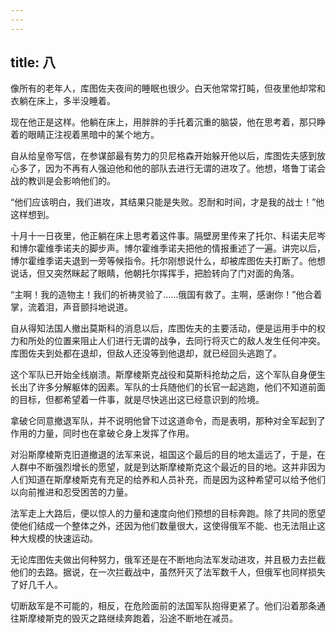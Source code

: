 ```yaml
---
---
---
```

title: 八
---



像所有的老年人，库图佐夫夜间的睡眠也很少。白天他常常打盹，但夜里他却常和衣躺在床上，多半没睡着。

现在他正是这样。他躺在床上，用胖胖的手托着沉重的脑袋，他在思考着，那只睁着的眼睛正注视着黑暗中的某个地方。

自从给皇帝写信，在参谋部最有势力的贝尼格森开始躲开他以后，库图佐夫感到放心多了，因为不再有人强迫他和他的部队去进行无谓的进攻了。他想，塔鲁丁诺会战的教训是会影响他们的。

“他们应该明白，我们进攻，其结果只能是失败。忍耐和时间，才是我的战士！”他这样想到。

十月十一日夜里，他正躺在床上思考着这件事。隔壁房里传来了托尔、科诺夫尼岑和博尔霍维季诺夫的脚步声。博尔霍维季诺夫把他的情报重述了一遍。讲完以后，博尔霍维季诺夫退到一旁等候指令。托尔刚想说什么，却被库图佐夫打断了。他想说话，但又突然眯起了眼睛，他朝托尔挥挥手，把脸转向了门对面的角落。

“主啊！我的造物主！我们的祈祷灵验了……俄国有救了。主啊，感谢你！”他合着掌，流着泪，声音颤抖地说道。

自从得知法国人撤出莫斯科的消息以后，库图佐夫的主要活动，便是运用手中的权力和所处的位置来阻止人们进行无谓的战争，去同行将灭亡的敌人发生任何冲突。库图佐夫到处都在退却，但敌人还没等到他退却，就已经回头逃跑了。

这个军队已开始全线崩溃。斯摩棱斯克战役和莫斯科抢劫之后，这个军队自身便生长出了许多分解躯体的因素。军队的士兵随他们的长官一起逃跑，他们不知道前面的目标，但都希望着一件事，就是尽快逃出这已经意识到的险境。

拿破仑同意撤退军队，并不说明他曾下过这道命令，而是表明，那种对全军起到了作用的力量，同时也在拿破仑身上发挥了作用。

对沿斯摩棱斯克旧道撤退的法军来说，祖国这个最后的目的地太遥远了，于是，在人群中不断强烈增长的愿望，就是到达斯摩棱斯克这个最近的目的地。这并非因为人们知道在斯摩棱斯克有充足的给养和人员补充，而是因为这种希望可以给予他们以向前推进和忍受困苦的力量。

法军走上大路后，便以惊人的力量和速度向他们预想的目标奔跑。除了共同的愿望使他们结成一个整体之外，还因为他们数量很大，这使得俄军不能、也无法阻止这种大规模的快速运动。

无论库图佐夫做出何种努力，俄军还是在不断地向法军发动进攻，并且极力去拦截他们的去路。据说，在一次拦截战中，虽然歼灭了法军数千人，但俄军也同样损失了好几千人。

切断敌军是不可能的，相反，在危险面前的法国军队抱得更紧了。他们沿着那条通往斯摩棱斯克的毁灭之路继续奔跑着，沿途不断地在减员。